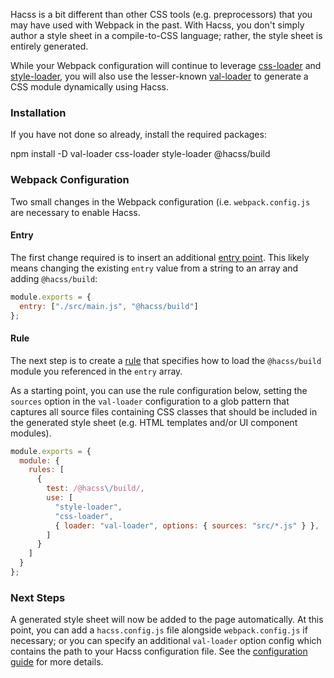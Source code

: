 
<Article
  title="Webpack"
  subtitle="Integrate Hacss with your build process">

Hacss is a bit different than other CSS tools (e.g. preprocessors) that you may
have used with Webpack in the past. With Hacss, you don't simply author a style
sheet in a compile-to-CSS language; rather, the style sheet is entirely
generated.

While your Webpack configuration will continue to leverage
[css-loader](https://github.com/webpack-contrib/css-loader) and
[style-loader](https://github.com/webpack-contrib/style-loader),
you will also use the lesser-known
[val-loader](https://github.com/webpack-contrib/val-loader)
to generate a CSS module dynamically using Hacss.

### Installation

If you have not done so already, install the required packages:

<ShellCommand>
npm install -D val-loader css-loader style-loader @hacss/build
</ShellCommand>

### Webpack Configuration

Two small changes in the Webpack configuration (i.e. `webpack.config.js` are
necessary to enable Hacss.

#### Entry

The first change required is to insert an additional
[entry point](https://webpack.js.org/concepts/entry-points/). This likely means
changing the existing `entry` value from a string to an array and adding
`@hacss/build`:

```javascript
module.exports = {
  entry: ["./src/main.js", "@hacss/build"]
};
```

#### Rule

The next step is to create a
[rule](https://webpack.js.org/configuration/module/#rule) that specifies how to
load the `@hacss/build` module you referenced in the `entry` array.

As a starting point, you can use the rule configuration below, setting the
`sources` option in the `val-loader` configuration to a glob pattern that
captures all source files containing CSS classes that should be included in the
generated style sheet (e.g. HTML templates and/or UI component modules).

```javascript
module.exports = {
  module: {
    rules: [
      {
        test: /@hacss\/build/,
        use: [
          "style-loader",
          "css-loader",
          { loader: "val-loader", options: { sources: "src/*.js" } },
        ]
      }
    ]
  }
};
```

### Next Steps

A generated style sheet will now be added to the page automatically. At this
point, you can add a `hacss.config.js` file alongside `webpack.config.js` if
necessary; or you can specify an additional `val-loader` option config which
contains the path to your Hacss configuration file. See the
[configuration guide](./configuration) for more details.

</Article>

